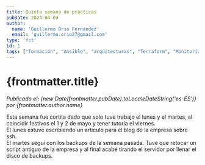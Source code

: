 ```yaml
---
title: Quinta semana de prácticas
pubDate: 2024-04-03
author: 
  name: 'Guillermo Orio Fernández'
  email: 'guillermo.orio27@gmail.com'
type: 'fct'
id: 1
tags: ["formación", "Ansible", "arquitecturas", "Terraform", "Monitorización", "Nagios", "Kubernetes", "Backups", "Soporte"]
---
```

# {frontmatter.title}
*Publicado el: {new Date(frontmatter.pubDate).toLocaleDateString('es-ES')} por {frontmatter.author.name}*

Esta semana fue cortita dado que solo tuve trabajo el lunes y el martes, al coincidir festivos el 1 y 2 de mayo y tener tutoría el viernes.  
El lunes estuve escribiendo un articulo para el blog de la empresa sobre ssh.  
El martes seguí con los backups de la semana pasada. Tuve que retocar un script antiguo de la empresa y al final acabé tirando el servidor por llenar el disco de backups.